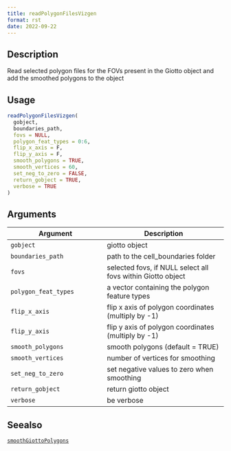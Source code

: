```yaml
--- 
title: readPolygonFilesVizgen 
format: rst 
date: 2022-09-22 
--- 
```


## Description

Read selected polygon files for the FOVs present in the Giotto
 object and add the smoothed polygons to the object


## Usage

```r
readPolygonFilesVizgen(
  gobject,
  boundaries_path,
  fovs = NULL,
  polygon_feat_types = 0:6,
  flip_x_axis = F,
  flip_y_axis = F,
  smooth_polygons = TRUE,
  smooth_vertices = 60,
  set_neg_to_zero = FALSE,
  return_gobject = TRUE,
  verbose = TRUE
)
```


## Arguments

Argument      |Description
------------- |----------------
`gobject`     |     giotto object
`boundaries_path`     |     path to the cell_boundaries folder
`fovs`     |     selected fovs, if NULL select all fovs within Giotto object
`polygon_feat_types`     |     a vector containing the polygon feature types
`flip_x_axis`     |     flip x axis of polygon coordinates (multiply by -1)
`flip_y_axis`     |     flip y axis of polygon coordinates (multiply by -1)
`smooth_polygons`     |     smooth polygons (default = TRUE)
`smooth_vertices`     |     number of vertices for smoothing
`set_neg_to_zero`     |     set negative values to zero when smoothing
`return_gobject`     |     return giotto object
`verbose`     |     be verbose


## Seealso

[`smoothGiottoPolygons`](#smoothgiottopolygons)


